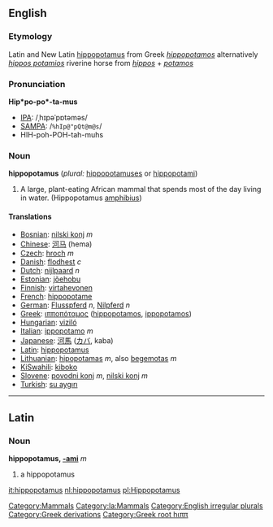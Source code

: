 {{wikipedia}}
==English==
[[Category:Mammals]]
===Etymology===
Latin and New Latin [[hippopotamus]] from Greek ''[[hippopotamos]]'' alternatively ''[[hippos potamios]]'' riverine horse from ''[[hippos]]'' + ''[[potamos]]''

===Pronunciation===
'''Hip*po-po*-ta-mus'''
*[[IPA]]: /ˌhɪpəˈpɒtəməs/
*[[SAMPA]]: /<tt>%hIp@"pQt@m@s</tt>/
*HIH-poh-POH-tah-muhs

===Noun===
'''hippopotamus''' (''plural:'' [[hippopotamuses]] or [[hippopotami]])
# A large, plant-eating African mammal that spends most of the day living in water. (Hippopotamus  [[amphibius]])

====Translations====
*[[Bosnian]]: [[nilski konj]] ''m''
*[[Chinese]]: [[河马]] (hema)
*[[Czech]]: [[hroch]] ''m''
*[[Danish]]: [[flodhest]] ''c''
*[[Dutch]]: [[nijlpaard]] ''n''
*[[Estonian]]: [[jõehobu]]
*[[Finnish]]: [[virtahevonen]]
*[[French]]: [[hippopotame]]
*[[German]]: [[Flusspferd]] ''n'', [[Nilpferd]] ''n''
*[[Greek]]: [[ιπποπόταμος]] ([[hippopotamos]], [[ippopotamos]])
*[[Hungarian]]: [[viziló]]
*[[Italian]]: [[ippopotamo]] ''m''
*[[Japanese]]: [[河馬]] ([[カバ]], kaba)
*[[Latin]]: [[hippopotamus]]
*[[Lithuanian]]: [[hipopotamas]] ''m'', also [[begemotas]] ''m''
*[[KiSwahili]]: [[kiboko]]
*[[Slovene]]: [[povodni konj]] ''m'', [[nilski konj]] ''m''
*[[Turkish]]: [[su aygırı]]
----

==Latin==
[[Category:la:Mammals]]
===Noun===
'''hippopotamus, [[Wiktionary Appendix:Latin second declension|-ami]]''' ''m''

#a hippopotamus

[[Category:English irregular plurals]]
[[Category:Greek derivations]]
[[Category:Greek root hιππ]]
[[it:hippopotamus]]
[[nl:hippopotamus]]
[[pl:Hippopotamus]]